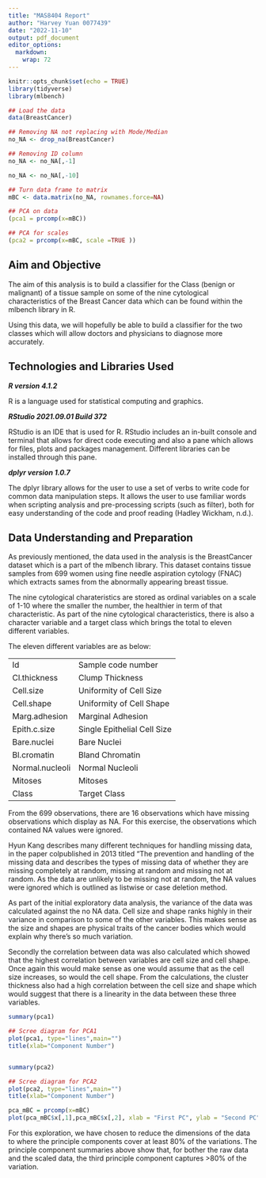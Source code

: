 ```yaml
---
title: "MAS8404 Report"
author: "Harvey Yuan 0077439"
date: "2022-11-10"
output: pdf_document
editor_options: 
  markdown: 
    wrap: 72
---
```


```r
knitr::opts_chunk$set(echo = TRUE)
library(tidyverse)
library(mlbench)

## Load the data
data(BreastCancer)

## Removing NA not replacing with Mode/Median
no_NA <- drop_na(BreastCancer)

## Removing ID column
no_NA <- no_NA[,-1]

no_NA <- no_NA[,-10]

## Turn data frame to matrix
mBC <- data.matrix(no_NA, rownames.force=NA)

## PCA on data
(pca1 = prcomp(x=mBC))

## PCA for scales
(pca2 = prcomp(x=mBC, scale =TRUE ))
```

## Aim and Objective

The aim of this analysis is to build a classifier for the Class (benign
or malignant) of a tissue sample on some of the nine cytological
characteristics of the Breast Cancer data which can be found within the
mlbench library in R.

Using this data, we will hopefully be able to build a classifier for the
two classes which will allow doctors and physicians to diagnose more
accurately.



## Technologies and Libraries Used

***R version 4.1.2***

R is a language used for statistical computing and graphics.

***RStudio 2021.09.01 Build 372***

RStudio is an IDE that is used for R. RStudio includes an in-built
console and terminal that allows for direct code executing and also a
pane which allows for files, plots and packages management. Different
libraries can be installed through this pane.

***dplyr version 1.0.7***

The dplyr library allows for the user to use a set of verbs to write
code for common data manipulation steps. It allows the user to use
familiar words when scripting analysis and pre-processing scripts (such
as filter), both for easy understanding of the code and proof reading
(Hadley Wickham, n.d.).

\newpage

## Data Understanding and Preparation

As previously mentioned, the data used in the analysis is the
BreastCancer dataset which is a part of the mlbench library. This
dataset contains tissue samples from 699 women using fine needle aspiration cytology (FNAC) which extracts sames from the abnormally
appearing breast tissue.

The nine cytological charateristics are stored as ordinal variables on a
scale of 1-10 where the smaller the number, the healthier in term of
that characteristic. As part of the nine cytological characteristics,
there is also a character variable and a target class which brings the
total to eleven different variables.

The eleven different variables are as below:

|                 |                             |
|-----------------|-----------------------------|
| Id              | Sample code number          |
| Cl.thickness    | Clump Thickness             |
| Cell.size       | Uniformity of Cell Size     |
| Cell.shape      | Uniformity of Cell Shape    |
| Marg.adhesion   | Marginal Adhesion           |
| Epith.c.size    | Single Epithelial Cell Size |
| Bare.nuclei     | Bare Nuclei                 |
| Bl.cromatin     | Bland Chromatin             |
| Normal.nucleoli | Normal Nucleoli             |
| Mitoses         | Mitoses                     |
| Class           | Target Class                |


From the 699 observations, there are 16 observations which have missing observations which display as NA. For this exercise, the observations which contained NA values were ignored. 

Hyun Kang describes many different techniques for handling missing data, in the paper colpublished in 2013 titled "The prevention and handling of the missing data and describes the types of missing data of whether they are missing completely at random, missing at random and missing not at random. As the data are unlikely to be missing not at random, the NA values were ignored which is outlined as listwise or case deletion method.


As part of the initial exploratory data analysis, the variance of the data was calculated against the no NA data. Cell size and shape ranks highly in their variance in comparison to some of the other variables. This makes sense as the size and shapes are physical traits of the cancer bodies which would explain why there's so much variation.

Secondly the correlation between data was also calculated which showed that the highest correlation between variables are cell size and cell shape. Once again this would make sense as one would assume that as the cell size increases, so would the cell shape. From the calculations, the cluster thickness also had a high correlation between the cell size and shape which would suggest that there is a linearity in the data between these three variables.

```r

summary(pca1)

## Scree diagram for PCA1
plot(pca1, type="lines",main="")
title(xlab="Component Number")


summary(pca2)

## Scree diagram for PCA2
plot(pca2, type="lines",main="")
title(xlab="Component Number")

pca_mBC = prcomp(x=mBC)
plot(pca_mBC$x[,1],pca_mBC$x[,2], xlab = "First PC", ylab = "Second PC")
```


For this exploration, we have chosen to reduce the dimensions of the data to where the principle components cover at least 80% of the variations. The principle component summaries above show that, for bother the raw data and the scaled data, the third principle component captures >80% of the variation. 


